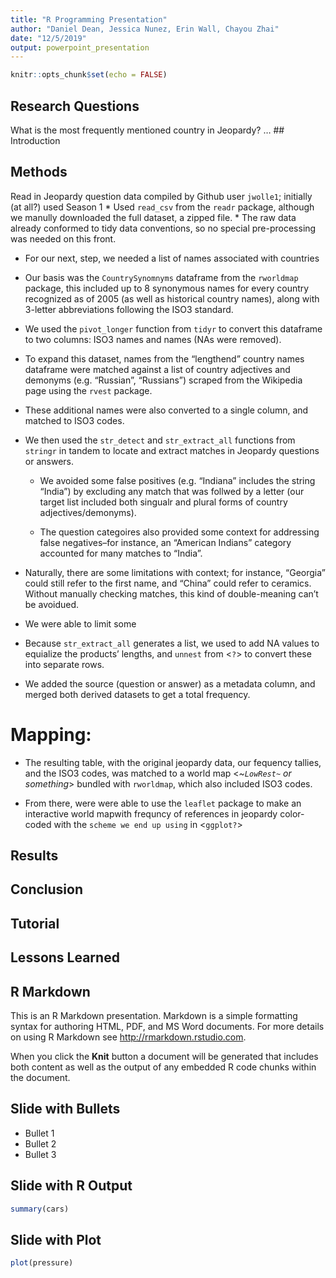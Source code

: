 ```yaml
---
title: "R Programming Presentation"
author: "Daniel Dean, Jessica Nunez, Erin Wall, Chayou Zhai"
date: "12/5/2019"
output: powerpoint_presentation
---
```


```r
knitr::opts_chunk$set(echo = FALSE)
```

## Research Questions
What is the most frequently mentioned country in Jeopardy? ...
## Introduction

## Methods
Read in Jeopardy question data compiled by Github user `jwolle1`; initially (at all?) used Season 1
* Used `read_csv` from the `readr` package, although we manully downloaded the full dataset, a zipped file.
* The raw data already conformed to tidy data conventions, so no special pre-processing was needed on this front.

* For our next, step, we needed a list of names associated with countries

* Our basis was the `CountrySynomnyms` dataframe from the `rworldmap` package, this included up to 8 synonymous names for every country recognized as of 2005 (as well as historical country names), along with 3-letter abbreviations following the ISO3 standard. 

* We used the `pivot_longer` function from `tidyr` to convert this dataframe to two columns: ISO3 names and names (NAs were removed).

* To expand this dataset, names from the "lengthend" country names dataframe were matched against a list of country adjectives and demonyms (e.g. "Russian", "Russians") scraped from the Wikipedia page using the `rvest` package.

* These additional names were also converted to a single column, and matched to ISO3 codes.

* We then used the `str_detect` and `str_extract_all` functions from `stringr` in tandem to locate and extract matches in Jeopardy questions or answers. 
  
  * We avoided some false positives (e.g. "Indiana" includes the string "India") by excluding any match that was follwed by a letter (our target list included both singualr and plural forms of country adjectives/demonyms). 
  
  * The question categoires also provided some context for addressing false negatives--for instance, an "American Indians" category accounted for many matches to "India".
  
* Naturally, there are some limitations with context; for instance, "Georgia" could still refer to the first name, and "China" could refer to ceramics. Without manually checking matches, this kind of double-meaning can't be avoidued. 

* We were able to limit some 

* Because `str_extract_all` generates a list, we used <an option> to add NA values to equialize the products' lengths, and `unnest` from <`?`> to convert these into separate rows.

* We added the source (question or answer) as a metadata column, and merged both derived datasets to get a total frequency.


# Mapping:

* The resulting table, with the original jeopardy data, our fequency tallies, and the ISO3 codes, was matched to a world map <*~`LowRest~` or something*> bundled with `rworldmap`, which also included ISO3 codes. 

* From there, were were able to use the `leaflet` package to make an interactive world mapwith frequncy of references in jeopardy color-coded with the `scheme we end up using` in <`ggplot?`>

## Results

## Conclusion

## Tutorial

## Lessons Learned






## R Markdown

This is an R Markdown presentation. Markdown is a simple formatting syntax for authoring HTML, PDF, and MS Word documents. For more details on using R Markdown see <http://rmarkdown.rstudio.com>.

When you click the **Knit** button a document will be generated that includes both content as well as the output of any embedded R code chunks within the document.

## Slide with Bullets

- Bullet 1
- Bullet 2
- Bullet 3

## Slide with R Output

```r
summary(cars)
```

## Slide with Plot

```r
plot(pressure)
```

